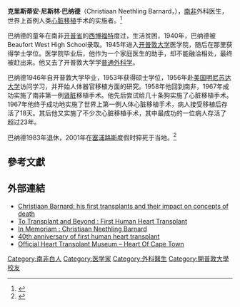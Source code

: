 {{Infobox scientist
|name                    = 克里斯蒂安·尼斯林·巴纳德<br />Christiaan Neethling Barnard 
|image                   = Christiaan Barnard (1968).jpg
|image_width             = 250px
|birth_date              = {{birth date|1922|11|8}}
|birth_place             = {{ZAF-1912}}[[开普省|开普省]][[西博福特|西博福特]]
|death_date              = {{death date and age|2001|09|02|1922|11|08}}
|death_place             = {{CYP}}[[帕福斯|帕福斯]]
|fields                  = [[胸外科|胸外科]]<br>[[心脏移植|心脏移植]]
|work_institutions       = 格鲁特·斯库（Groote Schuur）医院<br>[[明尼苏达大学|明尼苏达大学]]
|alma_mater              = [[开普敦大学|开普敦大学]]<br>[[明尼苏达大学|明尼苏达大学]]
|known_for               = 首例[[人类|人类]][[心脏|心脏]][[器官移植|移植]]手术的实施者
}}

'''克里斯蒂安·尼斯林·巴纳德'''（Christiaan Neethling Barnard，{{bd|1922年|11月8日|2001年|9月2日}}），[[南非|南非]]外科医生，世界上首例人类[[心脏移植|心脏移植]]手术的实施者。<ref>{{Cite web|url=http://www.grandroundsjournal.com/articles/gr049002/grhist-001-barnard.pdf|title=A human cardiac transplant: an interim report of a successful operation performed at Groote Schuur Hospital, Cape Town|accessdate=2018-03-21|author=|date=1967-12-30|publisher=|archive-date=2013-12-13|archive-url=https://web.archive.org/web/20131213201042/http://www.grandroundsjournal.com/articles/gr049002/grhist-001-barnard.pdf|dead-url=no}}</ref>

巴纳德的童年在南非[[开普省|开普省]]的[[西博福特|西博福特]]度过，生活贫困，1940年，巴纳德被Beaufort West High School录取。1945年进入[[开普敦大学|开普敦大学]]医学院，随后在那里获得学士学位。医学院毕业后，他作为一个家庭医生的助手，却不能融洽相处，最终被赶出来。他又去了开普敦大学学[[普通外科学|普通外科学]]。

巴纳德1946年自开普敦大学毕业，1953年获得硕士学位，1956年赴[[美国|美国]][[明尼苏达大学|明尼苏达大学]]访问学习，并开始人体器官移植方面的研究。1958年他回到南非，1967年成功实施了南非第一例[[肾脏|肾脏]]移植手术。他先后尝试给几十条狗实施了心脏移植手术。1967年他终于成功地实施了世界上第一例人体心脏移植手术，病人接受移植后存活了18天。其后他又实施了不少次心脏移植手术，其中最成功的一位病人存活了超过23年。

巴纳德1983年退休，2001年在[[塞浦路斯|塞浦路斯]]度假时猝死于当地。<ref>{{Cite news|url=http://www.cyprus-mail.com/news/main_old.php?id=4655&archive=1|title=Autopsy confirms asthma killed Barnard|author=|date=|work=|accessdate=|deadurl=yes|archiveurl=https://web.archive.org/web/20070927202905/http://www.cyprus-mail.com/news/main_old.php?id=4655&archive=1|archivedate=2007-09-27}}</ref>

== 參考文獻 ==
{{Reflist}}

== 外部連結 ==
{{Wikiquote}}
{{Commons category}}
{{DEFAULTSORT:Barnard, Christiaan}}
* [http://www.pubmedcentral.nih.gov/articlerender.fcgi?artid=1121917 Christiaan Barnard: his first transplants and their impact on concepts of death]
* [https://web.archive.org/web/20111001054057/http://www.heart-transplant.co.uk/barnard.html To Transplant and Beyond : First Human Heart Transplant]
* [https://web.archive.org/web/20061217194135/http://www.ctsnet.org/doc/6272 In Memoriam : Christiaan Neethling Barnard]
* [https://web.archive.org/web/20120206092146/http://www.info.gov.za/speeches/2007/07113014151003.htm 40th anniversary of first human heart transplant]
* [http://www.heartofcapetown.co.za Official Heart Transplant Museum – Heart Of Cape Town]{{Wayback|url=http://www.heartofcapetown.co.za/ |date=20190809083348 }}

{{Authority control}}

[[Category:南非白人|Category:南非白人]]
[[Category:医学家|Category:医学家]]
[[Category:外科醫生|Category:外科醫生]]
[[Category:開普敦大學校友|Category:開普敦大學校友]]